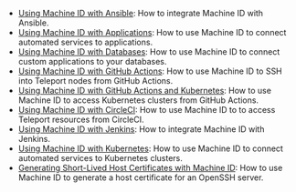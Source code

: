 - [Using Machine ID with Ansible](../../machine-id/guides/ansible.mdx): How to integrate Machine ID with Ansible.
- [Using Machine ID with Applications](../../machine-id/guides/applications.mdx): How to use Machine ID to connect automated services to applications.
- [Using Machine ID with Databases](../../machine-id/guides/databases.mdx): How to use Machine ID to connect custom applications to your databases.
- [Using Machine ID with GitHub Actions](../../machine-id/guides/github-actions.mdx): How to use Machine ID to SSH into Teleport nodes from GitHub Actions.
- [Using Machine ID with GitHub Actions and Kubernetes](../../machine-id/guides/github-actions-kubernetes.mdx): How to use Machine ID to access Kubernetes clusters from GitHub Actions.
- [Using Machine ID with CircleCI](../../machine-id/guides/circleci.mdx): How to use Machine ID to to access Teleport resources from CircleCI.
- [Using Machine ID with Jenkins](../../machine-id/guides/jenkins.mdx): How to integrate Machine ID with Jenkins.
- [Using Machine ID with Kubernetes](../../machine-id/guides/kubernetes.mdx): How to use Machine ID to connect automated services to Kubernetes clusters.
- [Generating Short-Lived Host Certificates with Machine ID](../../machine-id/guides/host-certificate.mdx): How to use Machine ID to generate a host certificate for an OpenSSH server.
